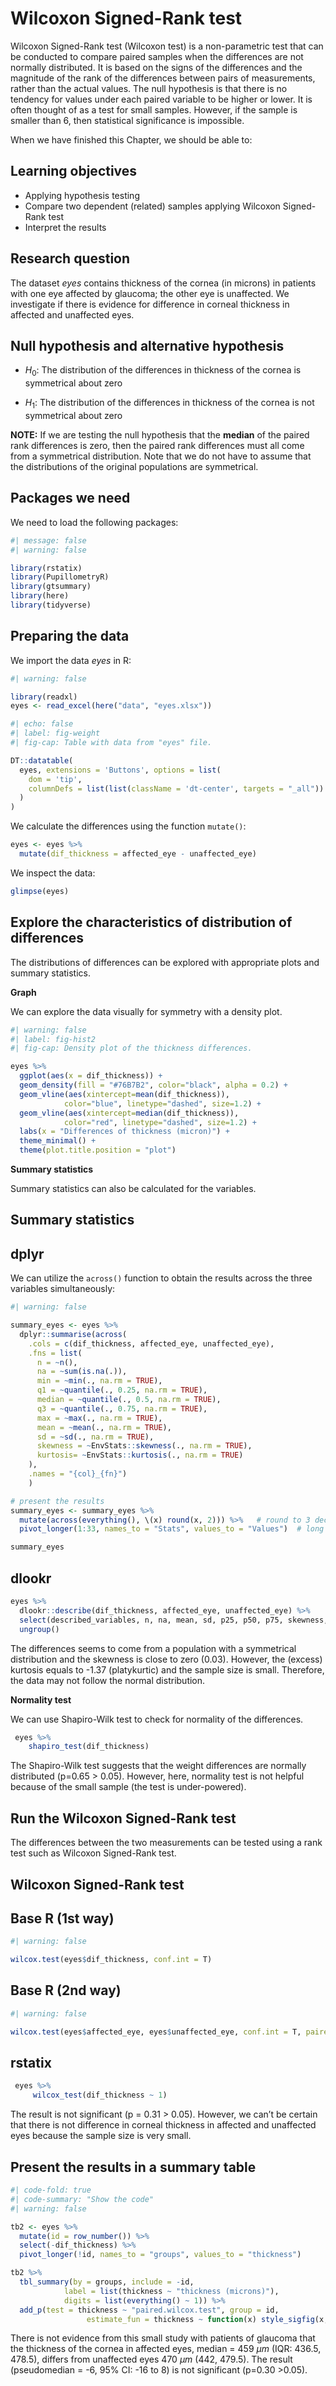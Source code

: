 # Wilcoxon Signed-Rank test {#sec-wilcoxon_test}

Wilcoxon Signed-Rank test (Wilcoxon test) is a non-parametric test that can be conducted to compare paired samples when the differences are not normally distributed. It is based on the signs of the differences and the magnitude of the rank of the differences between pairs of measurements, rather than the actual values. The null hypothesis is that there is no tendency for values under each paired variable to be higher or lower. It is often thought of as a test for small samples. However, if the sample is smaller than 6, then statistical significance is impossible.

When we have finished this Chapter, we should be able to:

::: {.callout-caution icon="false"}
## Learning objectives

-   Applying hypothesis testing
-   Compare two dependent (related) samples applying Wilcoxon Signed-Rank test
-   Interpret the results
:::

## Research question

The dataset *eyes* contains thickness of the cornea (in microns) in patients with one eye affected by glaucoma; the other eye is unaffected. We investigate if there is evidence for difference in corneal thickness in affected and unaffected eyes.

::: {.callout-note icon="false"}
## Null hypothesis and alternative hypothesis

-   $H_0$: The distribution of the differences in thickness of the cornea is symmetrical about zero

-   $H_1$: The distribution of the differences in thickness of the cornea is not symmetrical about zero
:::

**NOTE:** If we are testing the null hypothesis that the **median** of the paired rank differences is zero, then the paired rank differences must all come from a symmetrical distribution. Note that we do not have to assume that the distributions of the original populations are symmetrical.

## Packages we need

We need to load the following packages:

```r
#| message: false
#| warning: false

library(rstatix)
library(PupillometryR)
library(gtsummary)
library(here)
library(tidyverse)
```

## Preparing the data

We import the data *eyes* in R:

```r
#| warning: false

library(readxl)
eyes <- read_excel(here("data", "eyes.xlsx"))
```

```r
#| echo: false
#| label: fig-weight
#| fig-cap: Table with data from "eyes" file.

DT::datatable(
  eyes, extensions = 'Buttons', options = list(
    dom = 'tip',
    columnDefs = list(list(className = 'dt-center', targets = "_all"))
  )
)

```

We calculate the differences using the function `mutate()`:

```r
eyes <- eyes %>%
  mutate(dif_thickness = affected_eye - unaffected_eye)
```

We inspect the data:

```r
glimpse(eyes) 
```

## Explore the characteristics of distribution of differences

The distributions of differences can be explored with appropriate plots and summary statistics.

**Graph**

We can explore the data visually for symmetry with a density plot.

```r
#| warning: false
#| label: fig-hist2
#| fig-cap: Density plot of the thickness differences.

eyes %>%
  ggplot(aes(x = dif_thickness)) +
  geom_density(fill = "#76B7B2", color="black", alpha = 0.2) +
  geom_vline(aes(xintercept=mean(dif_thickness)),
            color="blue", linetype="dashed", size=1.2) +
  geom_vline(aes(xintercept=median(dif_thickness)),
            color="red", linetype="dashed", size=1.2) +
  labs(x = "Differences of thickness (micron)") +
  theme_minimal() +
  theme(plot.title.position = "plot")
```

**Summary statistics**

Summary statistics can also be calculated for the variables.

::: {#exercise-joins .callout-tip}
## Summary statistics

::: panel-tabset
## dplyr

We can utilize the `across()` function to obtain the results across the three variables simultaneously:

```r
#| warning: false

summary_eyes <- eyes %>%
  dplyr::summarise(across(
    .cols = c(dif_thickness, affected_eye, unaffected_eye), 
    .fns = list(
      n = ~n(),
      na = ~sum(is.na(.)),
      min = ~min(., na.rm = TRUE),
      q1 = ~quantile(., 0.25, na.rm = TRUE),
      median = ~quantile(., 0.5, na.rm = TRUE),
      q3 = ~quantile(., 0.75, na.rm = TRUE),
      max = ~max(., na.rm = TRUE),
      mean = ~mean(., na.rm = TRUE),
      sd = ~sd(., na.rm = TRUE),
      skewness = ~EnvStats::skewness(., na.rm = TRUE),
      kurtosis= ~EnvStats::kurtosis(., na.rm = TRUE)
    ),
    .names = "{col}_{fn}")
    )

# present the results
summary_eyes <- summary_eyes %>% 
  mutate(across(everything(), \(x) round(x, 2))) %>%   # round to 3 decimal places
  pivot_longer(1:33, names_to = "Stats", values_to = "Values")  # long format

summary_eyes

```

## dlookr

```r
eyes %>% 
  dlookr::describe(dif_thickness, affected_eye, unaffected_eye) %>% 
  select(described_variables, n, na, mean, sd, p25, p50, p75, skewness, kurtosis) %>% 
  ungroup()
```
:::
:::

The differences seems to come from a population with a symmetrical distribution and the skewness is close to zero (0.03). However, the (excess) kurtosis equals to -1.37 (platykurtic) and the sample size is small. Therefore, the data may not follow the normal distribution.

**Normality test**

We can use Shapiro-Wilk test to check for normality of the differences.

```r
 eyes %>%
    shapiro_test(dif_thickness)
```

The Shapiro-Wilk test suggests that the weight differences are normally distributed (p=0.65 \> 0.05). However, here, normality test is not helpful because of the small sample (the test is under-powered).

## Run the Wilcoxon Signed-Rank test

The differences between the two measurements can be tested using a rank test such as Wilcoxon Signed-Rank test.

::: callout-tip
## Wilcoxon Signed-Rank test

::: panel-tabset
## Base R (1st way)

```r
#| warning: false

wilcox.test(eyes$dif_thickness, conf.int = T)
```

## Base R (2nd way)

```r
#| warning: false

wilcox.test(eyes$affected_eye, eyes$unaffected_eye, conf.int = T, paired = TRUE)
```

## rstatix

```r
 eyes %>%
     wilcox_test(dif_thickness ~ 1)
```
:::
:::

The result is not significant (p = 0.31 \> 0.05). However, we can't be certain that there is not difference in corneal thickness in affected and unaffected eyes because the sample size is very small.

## Present the results in a summary table

```r
#| code-fold: true
#| code-summary: "Show the code"
#| warning: false

tb2 <- eyes %>%
  mutate(id = row_number()) %>% 
  select(-dif_thickness) %>% 
  pivot_longer(!id, names_to = "groups", values_to = "thickness")

tb2 %>% 
  tbl_summary(by = groups, include = -id,
            label = list(thickness ~ "thickness (microns)"),
            digits = list(everything() ~ 1)) %>%
  add_p(test = thickness ~ "paired.wilcox.test", group = id,
                 estimate_fun = thickness ~ function(x) style_sigfig(x, digits = 3))
```

There is not evidence from this small study with patients of glaucoma that the thickness of the cornea in affected eyes, median = 459 $\mu{m}$ (IQR: 436.5, 478.5), differs from unaffected eyes 470 $\mu{m}$ (442, 479.5). The result (pseudomedian = -6, 95% CI: -16 to 8) is not significant (p=0.30 \>0.05).

